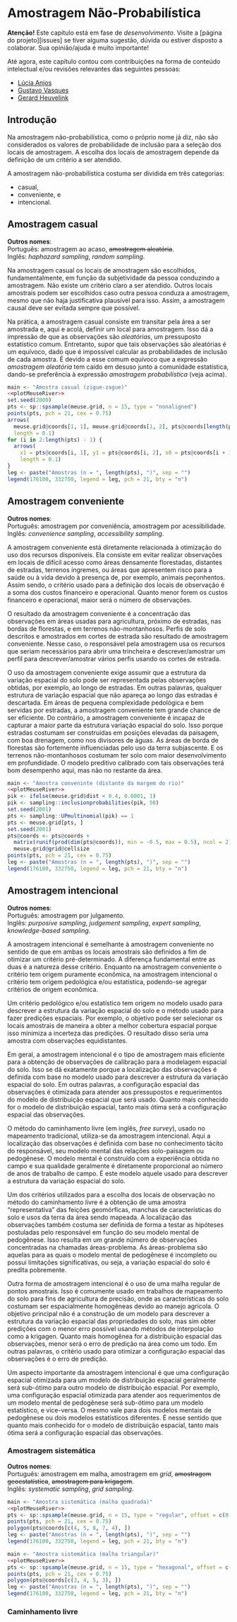 <!-- # PARTE III -- AMOSTRAGEM ESPACIAL {-} -->

<!-- # Princípios da Amostragem Espacial -->

<!-- # Amostragem Probabilística -->

# Amostragem Não-Probabilística

**Atenção!** Este capítulo está em fase de *desenvolvimento*. Visite a [página do projeto][issues] se tiver 
alguma sugestão, dúvida ou estiver disposto a colaborar. Sua opinião/ajuda é muito importante!

Até agora, este capítulo contou com contribuições na forma de conteúdo intelectual e/ou revisões relevantes 
das seguintes pessoas:

* [Lúcia Anjos](http://lattes.cnpq.br/7882538227876962)
* [Gustavo Vasques](http://lattes.cnpq.br/1838153897546051)
* [Gerard Heuvelink](http://isric.org/staff/Dr%20ir%20GBM%20(Gerard)%20Heuvelink)

## Introdução

Na amostragem não-probabilística, como o próprio nome já diz, não são considerados os valores de probabilidade
de inclusão para a seleção dos locais de amostragem. A escolha dos locais de amostragem depende da definição 
de um critério a ser atendido.

A amostragem não-probabilística costuma ser dividida em três categorias:

* casual,
* conveniente, e
* intencional.

## Amostragem casual

**Outros nomes**:<br>
Português: amostragem ao acaso, ~~amostragem aleatória~~.<br>
Inglês: *haphazard sampling*, *random sampling*.

Na amostragem casual os locais de amostragem são escolhidos,
fundamentalmente, em função da subjetividade da pessoa conduzindo a amostragem. Não existe um critério claro 
a ser atendido. Outros locais amostrais podem ser escolhidos caso outra pessoa conduza a amostragem, mesmo que
não haja justificativa plausível para isso. Assim, a amostragem causal deve ser evitada sempre que possível.

Na prática, a amostragem casual consiste em transitar pela área a ser amostrada e, aqui e acolá, definir um 
local para amostragem. Isso dá a impressão de que as observações são *aleatórias*, um pressuposto estatístico 
comum. Entretanto, supor que tais observações são aleatórias é um equívoco, dado que é impossível calcular as 
probabilidades de inclusão de cada amostra. É devido a esse comum equívoco que a expressão *amostragem 
aleatória* tem caído em desuso junto a comunidade estatística, dando-se preferência à expressão *amostragem 
probabilística* (veja acima).

```r
main <- "Amostra casual (zigue-zague)"
<<plotMeuseRiver>>
set.seed(2000)
pts <- sp::spsample(meuse.grid, n = 15, type = "nonaligned")
points(pts, pch = 21, cex = 0.75)
arrows(
  meuse.grid@coords[1, 1], meuse.grid@coords[1, 2], pts@coords[length(pts), 1], pts@coords[length(pts), 2],
  length = 0.1)
for (i in 2:length(pts) - 1) {
  arrows(
    x1 = pts@coords[i, 1], y1 = pts@coords[i, 2], x0 = pts@coords[i + 1, 1], y0 = pts@coords[i + 1, 2],
    length = 0.1)
}
leg <- paste("Amostras (n = ", length(pts), ")", sep = "")
legend(176100, 332750, legend = leg, pch = 21, bty = "n")
```

## Amostragem conveniente

**Outros nomes**:<br>
Português: amostragem por conveniência, amostragem por acessibilidade.<br>
Inglês: *convenience sampling*, *accessibility sampling*.

A amostragem conveniente está diretamente relacionada à otimização do uso 
dos recursos disponíveis. Ela consiste em evitar realizar observações em locais de difícil acesso como áreas 
densamente florestadas, distantes de estradas, terrenos íngremes, ou áreas que apresentem risco para a saúde 
ou à vida devido à presença de, por exemplo, animais peçonhentos. Assim sendo, o critério usado para a
definição dos locais de observação é a soma dos custos financeiro e operacional. Quanto menor forem os custos 
financeiro e operacional, maior será o número de observações.

O resultado da amostragem conveniente é a concentração das observações em áreas usadas para agricultura, 
próximo de estradas, nas bordas de florestas, e em terrenos não-montanhosos. Perfis de solo descritos e 
amostrados em cortes de estrada são resultado de amostragem conveniente. Nesse caso, o responsável pela
amostragem usa os recursos que seriam necessários para abrir uma trincheira e descrever/amostrar um perfil 
para descrever/amostrar vários perfis usando os cortes de estrada.

O uso da amostragem conveniente exige assumir que a estrutura da variação espacial do solo pode ser 
representada pelas observações obtidas, por exemplo, ao longo de estradas. Em outras palavras, qualquer
estrutura de variação espacial que não apareça ao longo das estradas é descartada. Em áreas de pequena
complexidade pedológica e bem servidas por estradas, a amostragem conveniente tem grande chance de ser 
eficiente. Do contrário, a amostragem conveniente é incapaz de capturar a maior parte da estrutura variação 
espacial do solo. Isso porque estradas costumam ser construídas em posições elevadas da paisagem, com boa 
drenagem, como nos divisores de águas. As áreas de borda de florestas são fortemente influenciadas pelo uso da
terra subjascente. E os terrenos não-montanhosos costumam ter solo com maior desenvolvimento em profundidade. 
O modelo preditivo calibrado com tais observações terá bom desempenho aqui, mas não no restante da área.

```r
main <- "Amostra conveninte (distante da margem do rio)"
<<plotMeuseRiver>>
pik <- ifelse(meuse.grid$dist < 0.4, 0.0001, 1)
pik <- sampling::inclusionprobabilities(pik, 50)
set.seed(2001)
pts <- sampling::UPmultinomial(pik) == 1
pts <- meuse.grid[pts, ]
set.seed(2001)
pts@coords <- pts@coords + 
  matrix(runif(prod(dim(pts@coords)), min = -0.5, max = 0.5), ncol = 2) * 
  meuse.grid@grid@cellsize
points(pts, pch = 21, cex = 0.75)
leg <- paste("Amostras (n = ", length(pts), ")", sep = "")
legend(176100, 332750, legend = leg, pch = 21, bty = "n")
```

## Amostragem intencional

**Outros nomes**:<br>
Português: amostragem por julgamento.<br>
Inglês: *purposive sampling*, *judgement sampling*, *expert sampling*, *knowledge-based sampling*.

A amostragem intencional é semelhante à amostragem conveniente no sentido de
que em ambas os locais amostrais são definidos a fim de otimizar um critério pré-determinado. A diferença 
fundamental entre as duas é a natureza desse critério. Enquanto na amostragem conveniente o critério tem 
origem puramente econômica, na amostragem intencional o critério tem origem pedológica e/ou estatística, 
podendo-se agregar critérios de origem econômica.

Um critério pedológico e/ou estatístico tem origem no modelo usado para descrever a estrutura da variação 
espacial do solo e o método usado para fazer predições espaciais. Por exemplo, o objetivo pode ser selecionar
os locais amostrais de maneira a obter a melhor cobertura espacial porque isso minimiza a incerteza das 
predições. O resultado disso seria uma amostra com observações equidistantes.

Em geral, a amostragem intencional é o tipo de amostragem mais eficiente para a obtenção de observações de 
calibração para a modelagem espacial do solo. Isso se dá exatamente porque a localização das observações é 
definida com base no modelo usado para descrever a estrutura da variação espacial do solo. Em outras palavras,
a configuração espacial das observações é otimizada para atender aos pressupostos e requerimentos do modelo de
distribuição espacial que será usado. Quanto mais conhecido for o modelo de distribuição espacial, tanto mais 
ótima será a configuração espacial das observações.

O método do caminhamento livre (em inglês, *free survey*), usado no mapeamento tradicional, utiliza-se da 
amostragem intencional. Aqui a localização das observações é definida com base no conhecimento tácito do
responsável, seu modelo mental das relações solo-paisagem ou pedogênese. O modelo mental é construído com a
experiência obtida no campo e sua qualidade geralmente é 
diretamente proporcional ao número de anos de trabalho de campo. É este modelo aquele usado para descrever a 
estrutura da variação espacial do solo.

Um dos critérios utilizados para a escolha dos locais de observação no método do caminhamento livre é a 
obtenção de uma amostra "representativa" das feições geomórficas, manchas de características do solo e usos da
terra da área sendo mapeada. A localização das observações também costuma ser definida de 
forma a testar as hipóteses postuladas pelo responsável em função do seu modelo mental de pedogênese. Isso 
resulta em um grande número de observações concentradas na chamadas áreas-problema. As 
áreas-problema são aquelas para as quais o modelo mental de pedogênese é incompleto ou possui limitações 
significativas, ou seja, a variação espacial do solo é predita pobremente.

Outra forma de amostragem intencional é o uso de uma malha regular de pontos amostrais. Isso é comumente usado
em trabalhos de mapeamento do solo para fins de agricultura de precisão, onde as características do solo 
costumam ser espacialmente homogêneas devido ao manejo agrícola. O objetivo principal não é a construção de um
modelo para descrever a estrutura da variação espacial das propriedades do solo, mas sim obter predições com o
menor erro possível usando métodos de interpolação como a krigagen. Quanto mais homogênea for a distribuição
espacial das observações, menor será o erro de predição na área como um todo. Em outras palavras, o critério
usado para otimizar a configuração espacial das observações é o erro de predição.

Um aspecto importante da amostragem intencional é que uma configuração espacial otimizada para um modelo de
distribuição espacial geralmente será sub-ótimo para outro modelo de distribuição espacial. Por exemplo, uma
configuração espacial otimizada para atender aos requerimentos de um modelo mental de pedogênese será
sub-ótimo para um modelo estatístico, e vice-versa. O mesmo vale para dois modelos mentais de pedogênese ou
dois modelos estatísticos diferentes. É nesse sentido que quanto mais conhecido for o modelo de distribuição
espacial, tanto mais ótima será a configuração espacial das observações.

### Amostragem sistemática

**Outros nomes**:<br>
Português: amostragem em malha, amostragem em *grid*, ~~amostragem geoestatística~~, ~~amostragem para
krigagem~~.<br>
Inglês: *systematic sampling*, *grid sampling*.

```r
main <- "Amostra sistemática (malha quadrada)"
<<plotMeuseRiver>>
pts <- sp::spsample(meuse.grid, n = 15, type = "regular", offset = c(0.5, 0.5))
points(pts, pch = 21, cex = 0.75)
polygon(pts@coords[c(4, 5, 8, 7, 4), ])
leg <- paste("Amostras (n = ", length(pts), ")", sep = "")
legend(176100, 332750, legend = leg, pch = 21, bty = "n")
```

```r
main <- "Amostra sistemática (malha triangular)"
<<plotMeuseRiver>>
pts <- sp::spsample(meuse.grid, n = 15, type = "hexagonal", offset = c(0.5, 0.5))
points(pts, pch = 21, cex = 0.75)
polygon(pts@coords[c(3, 4, 5, 3), ])
leg <- paste("Amostras (n = ", length(pts), ")", sep = "")
legend(176100, 332750, legend = leg, pch = 21, bty = "n")
```

### Caminhamento livre

<!-- # Otimização de Configurações Amostrais -->
